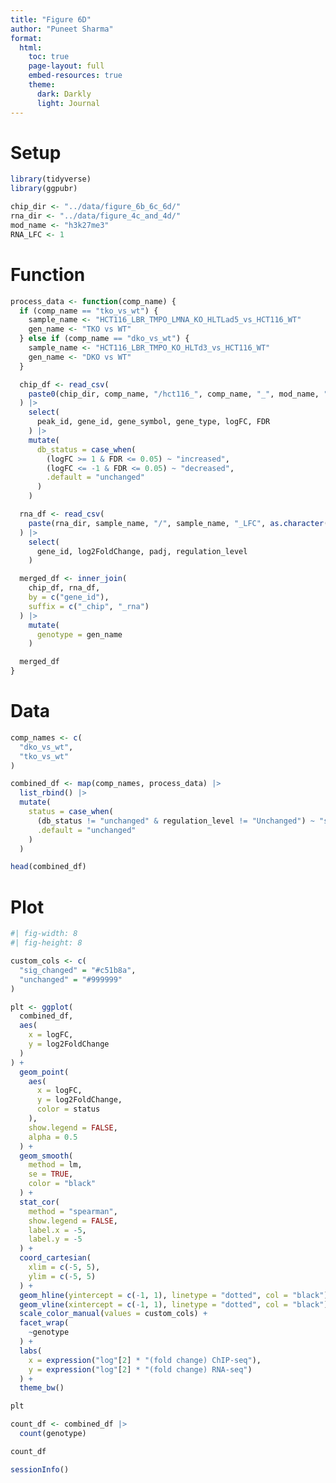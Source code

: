 ```yaml
---
title: "Figure 6D"
author: "Puneet Sharma"
format:
  html:
    toc: true
    page-layout: full
    embed-resources: true
    theme: 
      dark: Darkly
      light: Journal
---
```


# Setup

```r
library(tidyverse)
library(ggpubr)
```

```r
chip_dir <- "../data/figure_6b_6c_6d/"
rna_dir <- "../data/figure_4c_and_4d/"
mod_name <- "h3k27me3"
RNA_LFC <- 1
```

# Function

```r
process_data <- function(comp_name) {
  if (comp_name == "tko_vs_wt") {
    sample_name <- "HCT116_LBR_TMPO_LMNA_KO_HLTLad5_vs_HCT116_WT"
    gen_name <- "TKO vs WT"
  } else if (comp_name == "dko_vs_wt") {
    sample_name <- "HCT116_LBR_TMPO_KO_HLTd3_vs_HCT116_WT"
    gen_name <- "DKO vs WT"
  }

  chip_df <- read_csv(
    paste0(chip_dir, comp_name, "/hct116_", comp_name, "_", mod_name, "_ens_canon_promoter_only.csv")
  ) |>
    select(
      peak_id, gene_id, gene_symbol, gene_type, logFC, FDR
    ) |>
    mutate(
      db_status = case_when(
        (logFC >= 1 & FDR <= 0.05) ~ "increased",
        (logFC <= -1 & FDR <= 0.05) ~ "decreased",
        .default = "unchanged"
      )
    )

  rna_df <- read_csv(
    paste(rna_dir, sample_name, "/", sample_name, "_LFC", as.character(RNA_LFC), "_DESeq2_apeglm_res.csv", sep = "")
  ) |>
    select(
      gene_id, log2FoldChange, padj, regulation_level
    )

  merged_df <- inner_join(
    chip_df, rna_df,
    by = c("gene_id"),
    suffix = c("_chip", "_rna")
  ) |>
    mutate(
      genotype = gen_name
    )

  merged_df
}
```

# Data

```r
comp_names <- c(
  "dko_vs_wt",
  "tko_vs_wt"
)

combined_df <- map(comp_names, process_data) |>
  list_rbind() |>
  mutate(
    status = case_when(
      (db_status != "unchanged" & regulation_level != "Unchanged") ~ "sig_changed",
      .default = "unchanged"
    )
  )

head(combined_df)
```

# Plot

```r
#| fig-width: 8
#| fig-height: 8

custom_cols <- c(
  "sig_changed" = "#c51b8a",
  "unchanged" = "#999999"
)

plt <- ggplot(
  combined_df,
  aes(
    x = logFC,
    y = log2FoldChange
  )
) +
  geom_point(
    aes(
      x = logFC,
      y = log2FoldChange,
      color = status
    ),
    show.legend = FALSE,
    alpha = 0.5
  ) +
  geom_smooth(
    method = lm,
    se = TRUE,
    color = "black"
  ) +
  stat_cor(
    method = "spearman",
    show.legend = FALSE,
    label.x = -5,
    label.y = -5
  ) +
  coord_cartesian(
    xlim = c(-5, 5),
    ylim = c(-5, 5)
  ) +
  geom_hline(yintercept = c(-1, 1), linetype = "dotted", col = "black") +
  geom_vline(xintercept = c(-1, 1), linetype = "dotted", col = "black") +
  scale_color_manual(values = custom_cols) +
  facet_wrap(
    ~genotype
  ) +
  labs(
    x = expression("log"[2] * "(fold change) ChIP-seq"),
    y = expression("log"[2] * "(fold change) RNA-seq")
  ) +
  theme_bw()

plt
```

```r
count_df <- combined_df |>
  count(genotype)

count_df
```

```r
sessionInfo()
```
